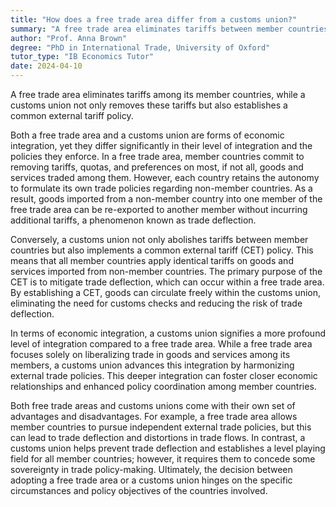 ```yaml
---
title: "How does a free trade area differ from a customs union?"
summary: "A free trade area eliminates tariffs between member countries, while a customs union also adopts a common external tariff policy."
author: "Prof. Anna Brown"
degree: "PhD in International Trade, University of Oxford"
tutor_type: "IB Economics Tutor"
date: 2024-04-10
---
```


A free trade area eliminates tariffs among its member countries, while a customs union not only removes these tariffs but also establishes a common external tariff policy.

Both a free trade area and a customs union are forms of economic integration, yet they differ significantly in their level of integration and the policies they enforce. In a free trade area, member countries commit to removing tariffs, quotas, and preferences on most, if not all, goods and services traded among them. However, each country retains the autonomy to formulate its own trade policies regarding non-member countries. As a result, goods imported from a non-member country into one member of the free trade area can be re-exported to another member without incurring additional tariffs, a phenomenon known as trade deflection.

Conversely, a customs union not only abolishes tariffs between member countries but also implements a common external tariff (CET) policy. This means that all member countries apply identical tariffs on goods and services imported from non-member countries. The primary purpose of the CET is to mitigate trade deflection, which can occur within a free trade area. By establishing a CET, goods can circulate freely within the customs union, eliminating the need for customs checks and reducing the risk of trade deflection.

In terms of economic integration, a customs union signifies a more profound level of integration compared to a free trade area. While a free trade area focuses solely on liberalizing trade in goods and services among its members, a customs union advances this integration by harmonizing external trade policies. This deeper integration can foster closer economic relationships and enhanced policy coordination among member countries.

Both free trade areas and customs unions come with their own set of advantages and disadvantages. For example, a free trade area allows member countries to pursue independent external trade policies, but this can lead to trade deflection and distortions in trade flows. In contrast, a customs union helps prevent trade deflection and establishes a level playing field for all member countries; however, it requires them to concede some sovereignty in trade policy-making. Ultimately, the decision between adopting a free trade area or a customs union hinges on the specific circumstances and policy objectives of the countries involved.
    